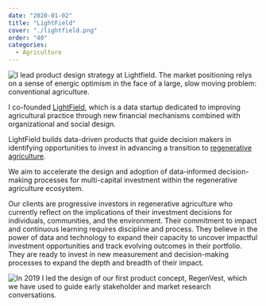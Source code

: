 ```yaml
---
date: "2020-01-02"
title: "LightField"
cover: "./lightfield.png"
order: "40"
categories:
  - Agriculture
---
```


![I lead product design strategy at Lightfield. The market positioning relys on a sense of energic optimism in the face of a large, slow moving problem: conventional agriculture.](lightfield.png)

I co-founded <a href="https://lightfield.ag">LightField</a>, which is a data startup dedicated to improving agricultural practice through new financial mechanisms combined with organizational and social design.

LightField builds data-driven products that guide decision makers in identifying opportunities to invest in advancing a transition to [regenerative agriculture](https://en.m.wikipedia.org/wiki/Regenerative_agriculture).

We aim to accelerate the design and adoption of data-informed decision-making processes for multi-capital investment within the regenerative agriculture ecosystem.

Our clients are progressive investors in regenerative agriculture who currently reflect on the implications of their investment decisions for individuals, communities, and the environment. Their commitment to impact and continuous learning requires discipline and process. They believe in the power of data and technology to expand their capacity to uncover impactful investment opportunities and track evolving outcomes in their portfolio. They are ready to invest in new measurement and decision-making processes to expand the depth and breadth of their impact.  

![In 2019 I led the design of our first product concept, RegenVest, which we have used to guide early stakeholder and market research conversations.](lightfield2.png)